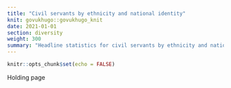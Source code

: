 ```yaml
---
title: "Civil servants by ethnicity and national identity"
knit: govukhugo::govukhugo_knit
date: 2021-01-01
section: diversity
weight: 300
summary: "Headline statistics for civil servants by ethnicity and national identity"
---
```


```r
knitr::opts_chunk$set(echo = FALSE)
```

Holding page
